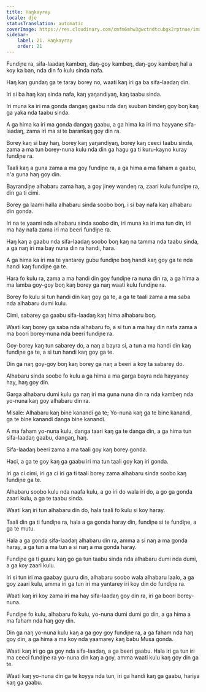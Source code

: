 ```yaml
---
title: Haŋkayray
locale: dje
statusTranslation: automatic
coverImage: https://res.cloudinary.com/xmfm6mhw3gwctndtcubgx2rptnae/image/upload/v1741354419/small_cover_la_gran_rebelion_28716e29d2.webp
sidebar:
    label: 21. Haŋkayray
    order: 21
---
```

Fundiɲe ra, sifa-laadaŋ kambeŋ, daŋ-goy kambeŋ, daŋ-goy kambeŋ hal a koy ka ban, nda din fo kulu sinda nafa.

Haŋ kaŋ gundaŋ ga te taray borey no, waati kaŋ iri ga ba sifa-laadaŋ din.

Iri si ba haŋ kaŋ sinda nafa, kaŋ yaŋandiyaŋ, kaŋ taabu sinda.

Iri muna ka iri ma gonda dangaŋ gaabu nda daŋ suuban bindeŋ goy boŋ kaŋ ga yaka nda taabu sinda.

A ga hima ka iri ma gonda dangaŋ gaabu, a ga hima ka iri ma hayyane sifa-laadaŋ, zama iri ma si te barankaŋ goy din ra.

Borey kaŋ si bay haŋ, borey kaŋ yaŋandiyaŋ, borey kaŋ ceeci taabu sinda, zama a ma tun borey-nuna kulu nda din ga hagu ga ti kuru-kayno kuray fundiɲe ra.

Taali kaŋ a guna zama a ma goy fundiɲe ra, a ga hima a ma faham a gaabu, n'a guna haŋ goy din.

Bayrandiɲe alhabaru zama haŋ, a goy jiney wandeŋ ra, zaari kulu fundiɲe ra, din ga ti cimi.

Borey ga laami halla alhabaru sinda soobo boŋ, i si bay nafa kaŋ alhabaru din gonda.

Iri na te yaami nda alhabaru sinda soobo din, iri muna ka iri ma tun din, iri ma hay nafa zama iri ma beeri fundiɲe ra.

Haŋ kaŋ a gaabu nda sifa-laadaŋ soobo boŋ kaŋ na tamma nda taabu sinda, a ga naŋ iri ma bay nuna din ra handi, hara.

A ga hima ka iri ma te yantarey gubu fundiɲe boŋ handi kaŋ goy ga te nda handi kaŋ fundiɲe ga te.

Hara fo kulu ra, zama a ma handi din goy fundiɲe ra nuna din ra, a ga hima a ma lamba goy-goy boŋ kaŋ borey ga naŋ waati kulu fundiɲe ra.

Borey fo kulu si tun handi din kaŋ goy ga te, a ga te taali zama a ma saba nda alhabaru dumi kulu.

Cimi, sabarey ga gaabu sifa-laadaŋ kaŋ hima alhabaru boŋ.

Waati kaŋ borey ga saba nda alhabaru fo, a si tun a ma hay din nafa zama a ma boori borey-nuna nda beeri fundiɲe ra.

Goy-borey kaŋ tun sabarey do, a naŋ a bayra si, a tun a ma handi din kaŋ fundiɲe ga te, a si tun handi kaŋ goy ga te.

Din ga naŋ goy-goy boŋ kaŋ borey ga naŋ a beeri a koy ta sabarey do.

Alhabaru sinda soobo fo kulu a ga hima a ma garga bayra nda hayyaney hay, haŋ goy din.

Garga alhabaru dumi kulu ga naŋ iri ma guna nuna din ra nda kambeŋ nda yo-nuna kaŋ goy alhabaru din ra.

Misale: Alhabaru kaŋ bine kanandi ga te; Yo-nuna kaŋ ga te bine kanandi, ga te bine kanandi danga bine kanandi.

A ma faham yo-nuna kulu, danga taari kaŋ ga te danga din, a ga hima tun sifa-laadaŋ gaabu, dangaŋ, haŋ.

Sifa-laadaŋ beeri zama a ma taali goy kaŋ borey gonda.

Haci, a ga te goy kaŋ ga gaabu iri ma tun taali goy kaŋ iri gonda.

Iri ga ci cimi, iri ga ci iri ga ti taali borey zama alhabaru sinda soobo kaŋ fundiɲe ga te.

Alhabaru soobo kulu nda naafa kulu, a go iri do wala iri do, a go ga gonda zaari kulu, a ga te taabu sinda.

Waati kaŋ iri tun alhabaru din do, hala taali fo kulu si koy haray.

Taali din ga ti fundiɲe ra, hala a ga gonda haray din, fundiɲe si te fundiɲe, a ga te mutu.

Hala a ga gonda sifa-laadaŋ alhabaru din ra, amma a si naŋ a ma gonda haray, a ga tun a ma tun a si naŋ a ma gonda haray.

Fundiɲe ga ti guuru kaŋ go ga tun taabu sinda nda alhabaru dumi nda dumi, a ga koy zaari kulu.

Iri si tun iri ma gaabay guuru din, alhabaru soobo wala alhabaru laalo, a ga goy zaari kulu, amma iri ga tun iri ma yantarey iri koy din do fundiɲe ra.

Waati kaŋ iri koy zama iri ma hay sifa-laadaŋ goy din ra, iri ga boori borey-nuna.

Fundiɲe fo kulu, alhabaru fo kulu, yo-nuna dumi dumi go din, a ga hima a ma faham nda haŋ goy din.

Din ga naŋ yo-nuna kulu kaŋ a ga goy goy fundiɲe ra, a ga faham nda haŋ goy din, a ga hima a ma koy nda yaamarey kaŋ babu Musa gonda.

Waati kaŋ iri go ga goy nda sifa-laadaŋ, a ga beeri gaabu. Hala iri ga tun iri ma ceeci fundiɲe ra yo-nuna din kaŋ a goy, amma waati kulu kaŋ goy din ga te.

Waati kaŋ yo-nuna din ga te koyya nda tun, iri ga handi kaŋ ga gaabu, hariya kaŋ ga gaabu.
